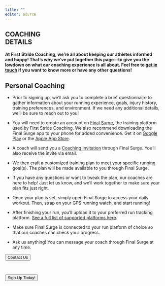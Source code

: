 ```yaml
---
title: ""
editor: source
---
```


```{=html}
<h2><span class="highlight">COACHING<br>DETAILS</span></h2>
```
#### At First Stride Coaching, we're all about keeping our athletes informed and happy! That's why we've put together this page—to give you the lowdown on what our coaching experience is all about. Feel free to [get in touch](https://firststridecoaching.com/plans.html) if you want to know more or have any other questions!

## Personal Coaching

::: custom-list-container
::: custom-list
-   Prior to signing up, we'll ask you to complete a brief questionnaire to gather information about your running experience, goals, injury history, training preferences, and environment. If we need any additional details, we'll be sure to reach out to you!

-   You will need to create an account on [Final Surge](https://www.finalsurge.com/), the training platform used by First Stride Coaching. We also recommend downloading the Final Surge app to your phone for added convenience. Get it on [Google Play](https://play.google.com/store/apps/details?id=com.finalsurge.runtracker) or the [Apple App Store](https://apps.apple.com/us/app/final-surge-mobile/id929796646?ls=1).

-   A coach will send you a [Coaching Invitation](https://support.finalsurge.com/hc/en-us/articles/360051996673-Connecting-with-your-Coach) through Final Surge. You'll also receive the invite via email.

-   We then craft a customized training plan to meet your specific running goal(s). The plan will be made available to you through Final Surge.

-   If you have any questions or want to tweak the plan, our coaches are here to help! Just let us know, and we'll work together to make sure your plan fits just right.

-   Once your plan is set, simply open Final Surge to access your daily workout. Then, strap on your GPS running watch, and start running!

-   After finishing your run, you'll upload it to your preferred run tracking platform. [See a full list of supported platforms here](https://www.finalsurge.com/connected-apps).

-   Make sure Final Surge is connected to your run platform of choice so that our coaches can check your progress.

-   Ask us anything! You can message your coach through Final Surge at any time.
:::
:::

::: work-container

```{=html}
<!DOCTYPE html>
<html lang="en">
<head>
  <meta charset="UTF-8">
  <meta name="viewport" content="width=device-width, initial-scale=1.0">
  <title>Button Navigation</title>
  <!-- Include your compiled CSS file -->
  <link rel="stylesheet" href="styles.css">
</head>
<body>

<button class="button" id="externalLink">Contact Us</button>

<script>
document.getElementById("externalLink").addEventListener("click", function() {
  window.location.href = "https://www.finalsurge.com/coach/firststridecoaching?tab=bio";
});
</script>

</body>
</html>
```

:::

<br>

::: work-container

```{=html}
<!DOCTYPE html>
<html lang="en">
<head>
  <meta charset="UTF-8">
  <meta name="viewport" content="width=device-width, initial-scale=1.0">
  <title>Button Navigation</title>
  <!-- Include your compiled CSS file -->
  <link rel="stylesheet" href="styles.css">
</head>
<body>

<button class="button" id="externalLink1">Sign Up Today!</button>

<script>
document.getElementById("externalLink1").addEventListener("click", function() {
  window.location.href = "https://www.finalsurge.com/coach/firststridecoaching?tab=services"; 
});
</script>

</body>
</html>
```

:::